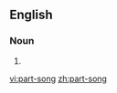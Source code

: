 ==English==

===Noun===
{{en-noun|head=[[part]]-[[song]]}}

# {{alternative spelling of|part song}}

[[vi:part-song]]
[[zh:part-song]]